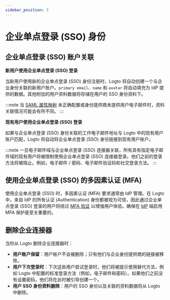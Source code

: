 ```yaml
---
sidebar_position: 3
---
```


# 企业单点登录 (SSO) 身份

## 企业单点登录 (SSO) 账户关联

**新用户使用企业单点登录 (SSO) 登录**

当新用户使用新的企业单点登录 (SSO) 身份注册时，Logto 将自动创建一个与企业身份关联的新用户账户。`primary email`、`name` 和 `avatar` 将自动填充为 IdP 提供的数据。其他附加的用户资料数据将存储在用户的 SSO 身份资料下。

:::note
当 [SAML 属性映射](/integrations/saml-sso#step-3-configure-user-attributes-mapping) 未正确配置或身份提供商未提供用户电子邮件时，资料关联情况可能会有所不同。
:::

**现有用户使用企业单点登录 (SSO) 登录**

如果与企业单点登录 (SSO) 身份关联的工作电子邮件地址与 Logto 中的现有用户账户匹配，Logto 将自动将企业单点登录 (SSO) 身份链接到现有用户账户。

:::note
一旦电子邮件域与企业单点登录 (SSO) 连接器关联，所有具有指定电子邮件域的现有用户将被限制使用企业单点登录 (SSO) 连接器登录。他们之前的登录方法将被阻止。例如，电子邮件 / 密码、电子邮件验证码和社交登录方法。
:::

## 使用企业单点登录 (SSO) 的多因素认证 (MFA)

使用企业单点登录 (SSO) 时，多因素认证 (MFA) 要求通常由 IdP 管理。在 Logto 中，来自 IdP 的所有认证 (Authentication) 身份都被视为可信，因此通过企业单点登录 (SSO) 登录的用户将绕过 [MFA 验证](/end-user-flows/mfa) 以增强用户体验。确保在 [IdP](/end-user-flows/enterprise-sso#key-components-of-enterprise-sso) 端启用 MFA 保护是至关重要的。

## 删除企业连接器

当你从 Logto 删除企业连接器时：

- **用户账户保留**：用户账户不会被删除；只有他们与企业身份提供商的链接被移除。
- **用户下次登录时**：下次这些用户尝试登录时，他们将被提示使用替代方法，例如 Logto 中配置的标准登录方法（例如，电子邮件和密码）。如果他们之前没有设置密码，他们将在此时被引导创建一个。
- **用户 SSO 身份资料删除**：用户的 SSO 身份以及关联的资料数据将从 Logto 中删除。
